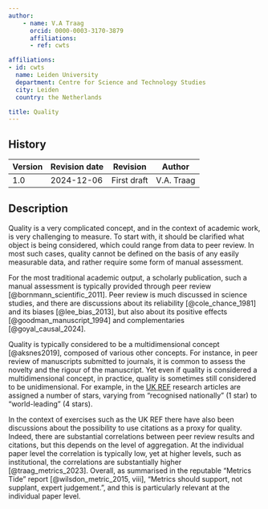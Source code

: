 ```yaml
---
author:
    - name: V.A Traag
      orcid: 0000-0003-3170-3879
      affiliations:
      - ref: cwts

affiliations:
- id: cwts
  name: Leiden University
  department: Centre for Science and Technology Studies
  city: Leiden
  country: the Netherlands

title: Quality
---
```



::: {.callout collapse="true"}


## History

| Version | Revision date | Revision    | Author     |
|---------|---------------|-------------|------------|
| 1.0     | 2024-12-06    | First draft | V.A. Traag |

:::

## Description

Quality is a very complicated concept, and in the context of academic work, is very challenging to measure. To start with, it should be clarified what object is being considered, which could range from data to peer review. In most such cases, quality cannot be defined on the basis of any easily measurable data, and rather require some form of manual assessment.

For the most traditional academic output, a scholarly publication, such a manual assessment is typically provided through peer review [@bornmann_scientific_2011]. Peer review is much discussed in science studies, and there are discussions about its reliability [@cole_chance_1981] and its biases [@lee_bias_2013], but also about its positive effects [@goodman_manuscript_1994] and complementaries [@goyal_causal_2024].

Quality is typically considered to be a multidimensional concept [@aksnes2019], composed of various other concepts. For instance, in peer review of manuscripts submitted to journals, it is common to assess the novelty and the rigour of the manuscript. Yet even if quality is considered a multidimensional concept, in practice, quality is sometimes still considered to be unidimensional. For example, in the [UK REF](https://www.ref.ac.uk/) research articles are assigned a number of stars, varying from "recognised nationally" (1 star) to "world-leading" (4 stars).

In the context of exercises such as the UK REF there have also been discussions about the possibility to use citations as a proxy for quality. Indeed, there are substantial correlations between peer review results and citations, but this depends on the level of aggregation. At the individual paper level the correlation is typically low, yet at higher levels, such as institutional, the correlations are substantially higher [@traag_metrics_2023]. Overall, as summarised in the reputable "Metrics Tide" report [@wilsdon_metric_2015, viii], "Metrics should support, not supplant, expert judgement.", and this is particularly relevant at the individual paper level.

